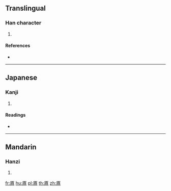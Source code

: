 {{character info/new}}
==Translingual==

===Han character===
{{Han char|rn=27|rad=厂|as=10|sn=12|four=71281|canj=MJBC|ids=⿸厂真}}

# {{defn|Han|sort=厂10}}

====References====
* {{Han ref|kx=0162.330|dkj=02998|dj=0370.120|hdz=10076.070|uh=53A7|ud=21415|bh=D865|bd=55397}}

----

==Japanese==

===Kanji===
{{ja-kanji|grade=|rs=厂10}}

# {{defn|lang=ja|sort=厂10}}

====Readings====
* {{ja-readings|on=[[てん]] (ten)|kun=[[つか]] (tsuka)}}

----

==Mandarin==

===Hanzi===
{{cmn-hanzi|pin=[[diān]] ([[dian1]]), [[jǐn]] ([[jin3]])|wg=tien<sup>1</sup>, chin<sup>3</sup>}}

# {{defn|lang=cmn|sort=厂10}}

[[fr:厧]]
[[hu:厧]]
[[pl:厧]]
[[th:厧]]
[[zh:厧]]